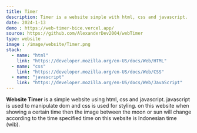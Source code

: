 ```yaml
---
title: Timer
description: Timer is a website simple with html, css and javascript.
date: 2024-1-13
demo : https://web-timer-bice.vercel.app/
source: https://github.com/AlexanderDev2004/webTimer
type: website
image : /image/website/Timer.png
stack:
  - name: "html"
    link: "https://developer.mozilla.org/en-US/docs/Web/HTML"
  - name: "css"
    link: "https://developer.mozilla.org/en-US/docs/Web/CSS"
  - name: "javascript"
    link: "https://developer.mozilla.org/en-US/docs/Web/JavaScript"
---
```


**Website Timer** is a simple website using html, css and javascript. javascript is used to manipulate dom and css is used for styling. on this website when showing a certain time then the image between the moon or sun will change according to the time specified time on this website is Indonesian time (wib). 

